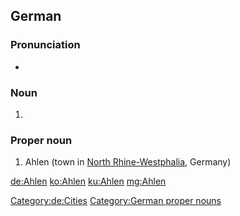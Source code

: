{{wikipedia}}
{{wikipedia|lang=de}}
==German==

===Pronunciation===
* {{homophones|Aalen|aalen|lang=de}}

===Noun===
{{head|de|plural}}

# {{plural of|Ahle|lang=de|nocat=1}}

===Proper noun===
{{head|de}}
# Ahlen (town in [[North Rhine-Westphalia]], Germany)
[[Category:de:Cities]]
[[Category:German proper nouns]]

[[de:Ahlen]]
[[ko:Ahlen]]
[[ku:Ahlen]]
[[mg:Ahlen]]
